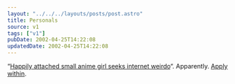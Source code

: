 ```yaml
---
layout: "../../../layouts/posts/post.astro"
title: Personals
source: v1
tags: ["v1"]
pubDate: 2002-04-25T14:22:08
updatedDate: 2002-04-25T14:22:08
---
```


&#8220;[Happily attached small anime girl seeks internet weirdo][1]&#8220;. Apparently. [Apply within][2].

[1]: http://www.orbyn.com/cult/archive/2002_04_01_index.htm#75808364 "More weirdos hassle Robyn"
[2]: http://www.orbyn.com/cult/ "The Cult of Orbyn"
